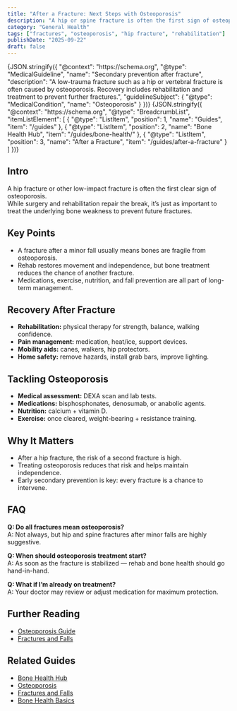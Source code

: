 ```yaml
---
title: "After a Fracture: Next Steps with Osteoporosis"
description: "A hip or spine fracture is often the first sign of osteoporosis. Recovery includes rehab, fall prevention, and treating the underlying condition to prevent future fractures."
category: "General Health"
tags: ["fractures", "osteoporosis", "hip fracture", "rehabilitation"]
publishDate: "2025-09-22"
draft: false
---
```



<JsonLd>
{JSON.stringify({
  "@context": "https://schema.org",
  "@type": "MedicalGuideline",
  "name": "Secondary prevention after fracture",
  "description": "A low-trauma fracture such as a hip or vertebral fracture is often caused by osteoporosis. Recovery includes rehabilitation and treatment to prevent further fractures.",
  "guidelineSubject": {
    "@type": "MedicalCondition",
    "name": "Osteoporosis"
  }
})}
</JsonLd>

<JsonLd>
{JSON.stringify({
  "@context": "https://schema.org",
  "@type": "BreadcrumbList",
  "itemListElement": [
    { "@type": "ListItem", "position": 1, "name": "Guides", "item": "/guides" },
    { "@type": "ListItem", "position": 2, "name": "Bone Health Hub", "item": "/guides/bone-health/" },
    { "@type": "ListItem", "position": 3, "name": "After a Fracture", "item": "/guides/after-a-fracture" }
  ]
})}
</JsonLd>


## Intro
A hip fracture or other low-impact fracture is often the first clear sign of osteoporosis.  
While surgery and rehabilitation repair the break, it’s just as important to treat the underlying bone weakness to prevent future fractures.

## Key Points
- A fracture after a minor fall usually means bones are fragile from osteoporosis.  
- Rehab restores movement and independence, but bone treatment reduces the chance of another fracture.  
- Medications, exercise, nutrition, and fall prevention are all part of long-term management.  

## Recovery After Fracture
- **Rehabilitation:** physical therapy for strength, balance, walking confidence.  
- **Pain management:** medication, heat/ice, support devices.  
- **Mobility aids:** canes, walkers, hip protectors.  
- **Home safety:** remove hazards, install grab bars, improve lighting.  

## Tackling Osteoporosis
- **Medical assessment:** DEXA scan and lab tests.  
- **Medications:** bisphosphonates, denosumab, or anabolic agents.  
- **Nutrition:** calcium + vitamin D.  
- **Exercise:** once cleared, weight-bearing + resistance training.  

## Why It Matters
- After a hip fracture, the risk of a second fracture is high.  
- Treating osteoporosis reduces that risk and helps maintain independence.  
- Early secondary prevention is key: every fracture is a chance to intervene.  

## FAQ
**Q: Do all fractures mean osteoporosis?**  
A: Not always, but hip and spine fractures after minor falls are highly suggestive.  

**Q: When should osteoporosis treatment start?**  
A: As soon as the fracture is stabilized — rehab and bone health should go hand-in-hand.  

**Q: What if I’m already on treatment?**  
A: Your doctor may review or adjust medication for maximum protection.  

## Further Reading
- [Osteoporosis Guide](/guides/osteoporosis)  
- [Fractures and Falls](/guides/fractures-and-falls)  

## Related Guides
- [Bone Health Hub](/guides/bone-health/)  
- [Osteoporosis](/guides/osteoporosis)  
- [Fractures and Falls](/guides/fractures-and-falls)  
- [Bone Health Basics](/guides/bone-health-basics)  
